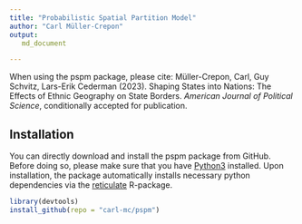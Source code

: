 ```yaml
---
title: "Probabilistic Spatial Partition Model"
author: "Carl Müller-Crepon"
output:
   md_document

---
```



When using the pspm package, please cite:
Müller-Crepon, Carl, Guy Schvitz, Lars-Erik Cederman (2023).
Shaping States into Nations: The Effects of Ethnic Geography on State Borders.
_American Journal of Political Science_, conditionally accepted for publication.  


## Installation

You can directly download and install the pspm package from GitHub. Before doing so, please make sure that you have [Python3](https://www.python.org/downloads/) installed. Upon installation, the package automatically installs necessary python dependencies via the [reticulate](https://cran.r-project.org/web/packages/reticulate/index.html) R-package. 

```r
library(devtools)
install_github(repo = "carl-mc/pspm")
```
